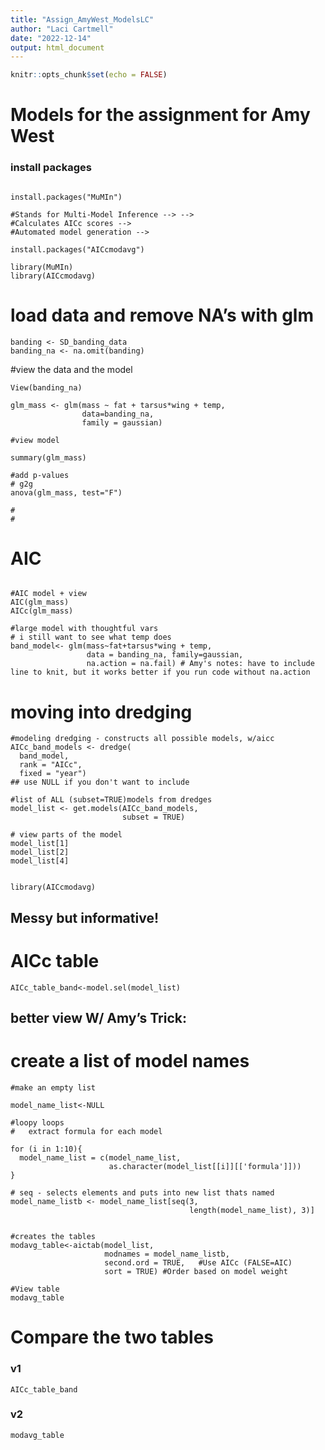 ```yaml
---
title: "Assign_AmyWest_ModelsLC"
author: "Laci Cartmell"
date: "2022-12-14"
output: html_document
---
```


```r

knitr::opts_chunk$set(echo = FALSE)

```
# Models for the assignment for Amy West 

### install packages 

```

install.packages("MuMIn") 

#Stands for Multi-Model Inference --> -->
#Calculates AICc scores -->
#Automated model generation -->

install.packages("AICcmodavg") 

library(MuMIn)
library(AICcmodavg)

```

# load data and remove NA's with glm
```
banding <- SD_banding_data
banding_na <- na.omit(banding)
```

#view the data and the model
```
View(banding_na)

glm_mass <- glm(mass ~ fat + tarsus*wing + temp,
                data=banding_na,
                family = gaussian)

#view model

summary(glm_mass)

#add p-values
# g2g
anova(glm_mass, test="F")

#
#
```

#
# AIC
```

#AIC model + view
AIC(glm_mass)
AICc(glm_mass)

#large model with thoughtful vars
# i still want to see what temp does
band_model<- glm(mass~fat+tarsus*wing + temp,
                 data = banding_na, family=gaussian,
                 na.action = na.fail) # Amy's notes: have to include line to knit, but it works better if you run code without na.action
```
# moving into dredging 
```
#modeling dredging - constructs all possible models, w/aicc
AICc_band_models <- dredge(
  band_model,
  rank = "AICc",
  fixed = "year") 
## use NULL if you don't want to include

#list of ALL (subset=TRUE)models from dredges
model_list <- get.models(AICc_band_models, 
                         subset = TRUE) 

# view parts of the model
model_list[1]
model_list[2]
model_list[4]


library(AICcmodavg)
```

## Messy but informative!
# AICc table 

```
AICc_table_band<-model.sel(model_list)

```
## better view W/ Amy's Trick:
#  create a list of model names

```
#make an empty list

model_name_list<-NULL

#loopy loops
#   extract formula for each model

for (i in 1:10){
  model_name_list = c(model_name_list,
                      as.character(model_list[[i]][['formula']]))
} 

# seq - selects elements and puts into new list thats named
model_name_listb <- model_name_list[seq(3, 
                                        length(model_name_list), 3)] 


#creates the tables
modavg_table<-aictab(model_list, 
                     modnames = model_name_listb, 
                     second.ord = TRUE,   #Use AICc (FALSE=AIC)
                     sort = TRUE) #Order based on model weight

#View table
modavg_table

```
# Compare the two tables
### v1

```
AICc_table_band
```
### v2
```
modavg_table

```

